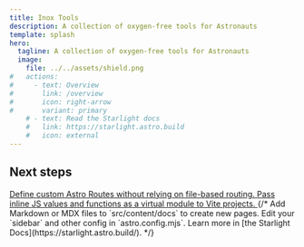 ```yaml
---
title: Inox Tools
description: A collection of oxygen-free tools for Astronauts
template: splash
hero:
  tagline: A collection of oxygen-free tools for Astronauts
  image:
    file: ../../assets/shield.png
#   actions:
#     - text: Overview
#       link: /overview
#       icon: right-arrow
#       variant: primary
    # - text: Read the Starlight docs
    #   link: https://starlight.astro.build
    #   icon: external
---
```



## Next steps

<CardGrid stagger>
	<a href="/custom-routing">
		<Card title="Custom Astro Routing" icon="add-document">
            Define custom Astro Routes without relying on file-based routing.
		</Card>
	</a>
	<a href="/inline-mod">
		<Card title="Inline Virtual Module" icon="pencil">
			Pass inline JS values and functions as a virtual module to Vite projects.
		</Card>
	</a>
	{/* <Card title="Add new content" icon="add-document">
		Add Markdown or MDX files to `src/content/docs` to create new pages.
	</Card>
	<Card title="Configure your site" icon="setting">
		Edit your `sidebar` and other config in `astro.config.mjs`.
	</Card>
	<Card title="Read the docs" icon="open-book">
		Learn more in [the Starlight Docs](https://starlight.astro.build/).
	</Card> */}
</CardGrid>
